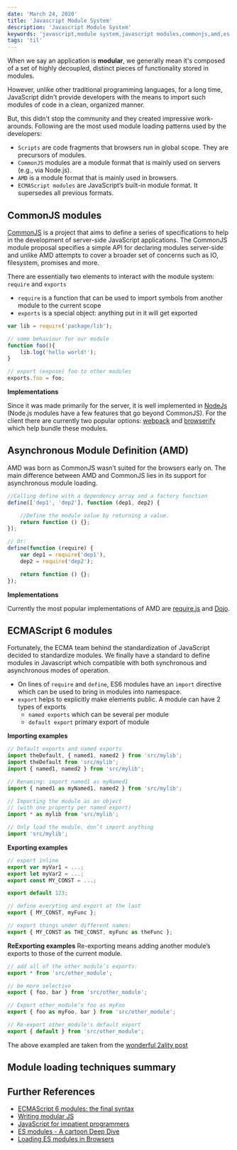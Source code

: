 ```yaml
---
date: 'March 24, 2020'
title: 'Javascript Module System'
description: 'Javascript Module System'
keywords: 'javascript,module system,javascript modules,commonjs,amd,es modules,iffe'
tags: 'til'
---
```


When we say an application is **modular**, we generally mean it's composed of a set of highly decoupled, distinct pieces of functionality stored in modules.

However, unlike other traditional programming languages, for a long time, JavaScript didn't provide developers with the means to import such modules of code in a clean, organized manner.

But, this didn't stop the community and they created impressive work-arounds. Following are the most used module loading patterns used by the developers:

- `Scripts` are code fragments that browsers run in global scope. They are precursors of modules.
- `CommonJS` modules are a module format that is mainly used on servers (e.g., via Node.js).
- `AMD` is a module format that is mainly used in browsers.
- `ECMAScript modules` are JavaScript’s built-in module format. It supersedes all previous formats.

## CommonJS modules

[CommonJS](http://www.commonjs.org/) is a project that aims to define a series of specifications to help in the development of server-side JavaScript applications.
The CommonJS module proposal specifies a simple API for declaring modules server-side and unlike AMD attempts to cover a broader set of concerns such as IO, filesystem, promises and more.

There are essentially two elements to interact with the module system: `require` and `exports`

- `require` is a function that can be used to import symbols from another module to the current scope
- `exports` is a special object: anything put in it will get exported

```JavaScript
var lib = require('package/lib');

// some behaviour for our module
function foo(){
    lib.log('hello world!');
}

// export (expose) foo to other modules
exports.foo = foo;
```

**Implementations**

Since it was made primarily for the server, it is well implemented in [NodeJs](https://nodejs.org/api/modules.html) (Node.js modules have a few features that go beyond CommonJS).
For the client there are currently two popular options: [webpack](https://webpack.github.io/docs/commonjs.html) and [browserify](http://browserify.org/index.html) which help bundle these modules.

## Asynchronous Module Definition (AMD)

AMD was born as CommonJS wasn’t suited for the browsers early on. The main difference between AMD and CommonJS lies in its support for asynchronous module loading.

```JavaScript
//Calling define with a dependency array and a factory function
define(['dep1', 'dep2'], function (dep1, dep2) {

    //Define the module value by returning a value.
    return function () {};
});

// Or:
define(function (require) {
    var dep1 = require('dep1'),
    dep2 = require('dep2');

    return function () {};
});
```

**Implementations**

Currently the most popular implementations of AMD are [require.js](http://requirejs.org/) and [Dojo](https://dojotoolkit.org/).

## ECMAScript 6 modules

Fortunately, the ECMA team behind the standardization of JavaScript decided to standardize modules. We finally have a standard to define modules in Javascript
which compatible with both synchronous and asynchronous modes of operation.

- On lines of `require` and `define`, ES6 modules have an `import` directive which can be used to bring in modules into namespace.
- `export` helps to explicitly make elements public. A module can have 2 types of exports
  - `named exports` which can be several per module
  - `default export` primary export of module

**Importing examples**

```JavaScript
// Default exports and named exports
import theDefault, { named1, named2 } from 'src/mylib';
import theDefault from 'src/mylib';
import { named1, named2 } from 'src/mylib';

// Renaming: import named1 as myNamed1
import { named1 as myNamed1, named2 } from 'src/mylib';

// Importing the module as an object
// (with one property per named export)
import * as mylib from 'src/mylib';

// Only load the module, don’t import anything
import 'src/mylib';
```

**Exporting examples**

```JavaScript
// export inline
export var myVar1 = ...;
export let myVar2 = ...;
export const MY_CONST = ...;

export default 123;

// define everyting and export at the last
export { MY_CONST, myFunc };

// export things under different names:
export { MY_CONST as THE_CONST, myFunc as theFunc };
```

**ReExporting examples**
Re-exporting means adding another module’s exports to those of the current module.

```JavaScript
// add all of the other module’s exports:
export * from 'src/other_module';

// be more selective
export { foo, bar } from 'src/other_module';

// Export other_module’s foo as myFoo
export { foo as myFoo, bar } from 'src/other_module';

// Re-export other_module's default export
export { default } from 'src/other_module';
```

The above exampled are taken from the [wonderful 2ality post](https://2ality.com/2014/09/es6-modules-final.html#fn1)

## Module loading techniques summary

<Table
  data={{
    headers: [
      'type',
      'Runs on',
      'Loaded',
      'Filename ext.'
    ],
    rows: [
      ['Script', 'servers', 'async', `.js`],
      ['CommonJS module', 'browsers', 'sync', `.js .cjs`],
      ['AMD module', 'browsers', 'async', `.js`],
      ['ECMAScript module', 'browsers and servers', 'async', `.js .mjs`],      
    ],
  }}
/>

## Further References

- [ECMAScript 6 modules: the final syntax](https://2ality.com/2014/09/es6-modules-final.html#fn1)
- [Writing modular JS](https://addyosmani.com/writing-modular-js/)
- [JavaScript for impatient programmers](https://exploringjs.com/impatient-js/toc.html)
- [ES modules - A cartoon Deep Dive](https://hacks.mozilla.org/2018/03/es-modules-a-cartoon-deep-dive/)
- [Loading ES modules in Browsers](https://www.sitepoint.com/using-es-modules/)
